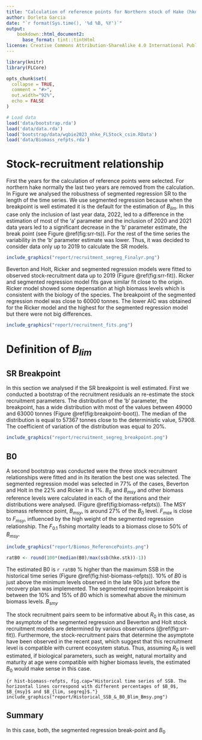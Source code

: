 ```yaml
---
title: "Calculation of reference points for Northern stock of Hake (hke.27.3a46-8abd)"
author: Dorleta Garcia 
date: "`r format(Sys.time(), '%d %B, %Y')`"
output: 
    bookdown::html_document2:
      base_format: tint::tintHtml
license: Creative Commons Attribution-ShareAlike 4.0 International Public License
---
```


```r
library(knitr)
library(FLCore)

opts_chunk$set(
  collapse = TRUE,
  comment = "#>",
  out.width="92%",
  echo = FALSE
)

# Load data
load('data/bootstrap.rda')
load('data/data.rda')
load('bootstrap/data/wgbie2023_nhke_FLStock_csim.RData')
load('data/Biomass_refpts.rda')
```

# Stock-recruitment relationship
First the years for the calculation of reference points were selected. For northern hake normally the last two years are removed from the calculation. In Figure we analysed the robustness of segmented regression SR to the length of the time series. We use segmented regression because when the breakpoint is well estimated it is the default for the estimation of $B_{lim}$. In this case only the inclusion of last year data, 2022, led to a difference in the estimation of most of the 'a' parameter and the inclusion of 2020 and 2021 data years led to a significant decrease in the 'b' parameter estimate, the break point (see Figure \@ref(fig:srr-ts)). For the rest of the time series the variability in the 'b' parameter estimate was lower. Thus, it was decided to consider data only up to 2019 to calculate the SR models.

```r
include_graphics("report/recruitment_segreg_Finalyr.png")
```

Beverton and Holt, Ricker and segmented regression models were fitted to observed stock-recruitment data up to 2019 (Figure \@ref(fig:srr-fit)). Ricker and segmented regression model fits gave similar fit close to the origin. Ricker model showed some depensation at high biomass levels which is consistent with the biology of the species. The breakpoint of the segmented regression model was close to 60000 tonnes. The lower AIC was obtained for the Ricker model and the highest for the segmented regression model but there were not big differences.

```r
include_graphics("report/recruitment_fits.png")
```

# Definition of $B_{lim}$

## SR Breakpoint
In this section we analysed if the SR breakpoint is well estimated. First we conducted a bootstrap of the recruitment residuals an re-estimate the stock recruitment parameters. The distribution of the 'b' parameter, the breakpoint, has a wide distribution with most of the values between 49000 and 63000 tonnes (Figure \@ref(fig:breakpoint-boot)). The median of the distribution is equal to 57367 tonnes close to the deterministic value, 57908. The coefficient of variation of the distribution was equal to 20%.    

```r
include_graphics("report/recruitment_segreg_breakpoint.png")
```

## B0 
A second bootstrap was conducted were the three stock recruitment relationships were fitted and in its iteration the best one was selected. The segmented regression model was selected in 77% of the cases, Beverton and Holt in the 22% and  Ricker in a 1%. $B_0$ and $B_{msy}$ and other biomass reference levels were calculated in each of the iterations and their distributions were analysed. (Figure \@ref(fig:biomass-refpts)). The MSY biomass reference point, $B_{msy}$, is around 27% of the $B_0$ level. $F_{max}$ is close to $F_{msy}$, influenced by the high weight of the segmented regression relationship. The $F_{0.1}$ fishing mortality leads to a biomass close to 50% of $B_{msy}$.

```r
include_graphics("report/Biomas_ReferencePoints.png")

ratB0 <- round(100*(median(B0)/max(ssb(hke.stk))-1))
```


The estimated B0 is `r ratB0` % higher than the maximum SSB in the historical time series (Figure \@ref(fig:hist-biomass-refpts)). 10% of $B0$ is just above the minimum levels observed in the late 90s just before the recovery plan was implemented. The segmented regression breakpoint is between the 10% and 15% of $B0$ which is somewhat above the minimum biomass levels.  $B_{smy}$

The stock recruitment pairs seem to be informative about $R_0$ in this case, as the asymptote of the segmented regression and Beverton and Holt stock recruitment models are determined by various observations (\@ref(fig:srr-fit)). Furthermore, the stock-recruitment pairs that determine the asymptote have been observed in the recent past, which suggest that this recruitment level is compatible with current ecosystem status. Thus, assuming $R_0$ is well estimated, if biological parameters, such as weight, natural mortality and maturity at age were compatible with higher biomass levels, the estimated $B_0$ would make sense in this case.      

```{r hist-biomass-refpts, fig.cap="Historical time series of SSB. The horizontal lines correspond with different percentages of $B_0$, $B_{msy}$ and $B_{lim, segreg}$."}
include_graphics("report/Historical_SSB_&_B0_Blim_Bmsy.png")
```

## Summary
In this case, both, the segmented regression break-point and $B_{0}$